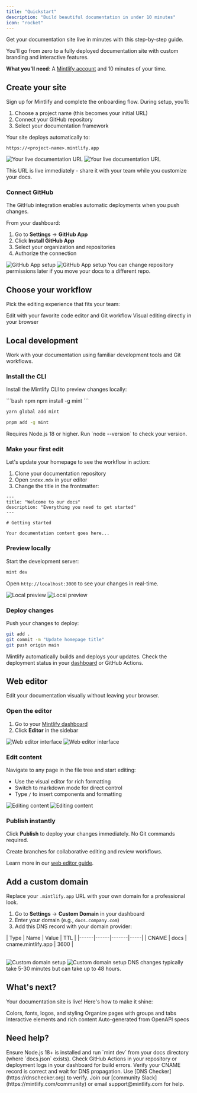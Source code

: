 ```yaml
---
title: "Quickstart"
description: "Build beautiful documentation in under 10 minutes"
icon: "rocket"
---
```


Get your documentation site live in minutes with this step-by-step guide.

You'll go from zero to a fully deployed documentation site with custom branding and interactive features.

<Info>

**What you'll need**: A [Mintlify account](https://mintlify.com/start) and 10 minutes of your time.

</Info>

## Create your site

Sign up for Mintlify and complete the onboarding flow. During setup, you'll:

1. Choose a project name (this becomes your initial URL)
2. Connect your GitHub repository
3. Select your documentation framework

Your site deploys automatically to:

```
https://<project-name>.mintlify.app
```

<Frame>
  <img src="/images/quickstart/mintlify-domain-light.png" alt="Your live documentation URL" className="block dark:hidden" />
  <img src="/images/quickstart/mintlify-domain-dark.png" alt="Your live documentation URL" className="hidden dark:block" />
</Frame>

This URL is live immediately - share it with your team while you customize your docs.

### Connect GitHub

The GitHub integration enables automatic deployments when you push changes.

From your dashboard:

1. Go to **Settings** → **GitHub App**
2. Click **Install GitHub App**
3. Select your organization and repositories
4. Authorize the connection

<Frame>
  <img src="/images/quickstart/github-app-installation-light.png" alt="GitHub App setup" className="block dark:hidden" />
  <img src="/images/quickstart/github-app-installation-dark.png" alt="GitHub App setup" className="hidden dark:block" />
</Frame>

<Tip>
  You can change repository permissions later if you move your docs to a different repo.
</Tip>

## Choose your workflow

Pick the editing experience that fits your team:

<CardGroup cols={2}>
  <Card title="Local development" icon="terminal" href="#local-development">
    Edit with your favorite code editor and Git workflow
  </Card>
  <Card title="Web editor" icon="mouse-pointer-2" href="#web-editor">
    Visual editing directly in your browser
  </Card>
</CardGroup>

## Local development

Work with your documentation using familiar development tools and Git workflows.

### Install the CLI

Install the Mintlify CLI to preview changes locally:

<CodeGroup>
  ```bash npm
  npm install -g mint
  ```

  ```bash yarn
  yarn global add mint
  ```

  ```bash pnpm
  pnpm add -g mint
  ```
</CodeGroup>

<Warning>
  Requires Node.js 18 or higher. Run `node --version` to check your version.
</Warning>

### Make your first edit

Let's update your homepage to see the workflow in action:

1. Clone your documentation repository
2. Open `index.mdx` in your editor
3. Change the title in the frontmatter:

```mdx index.mdx
---
title: "Welcome to our docs"
description: "Everything you need to get started"
---

# Getting started

Your documentation content goes here...
```

### Preview locally

Start the development server:

```bash
mint dev
```

Open `http://localhost:3000` to see your changes in real-time.

<Frame>
  <img src="/images/quickstart/mintlify-dev-light.png" alt="Local preview" className="block dark:hidden" />
  <img src="/images/quickstart/mintlify-dev-dark.png" alt="Local preview" className="hidden dark:block" />
</Frame>

### Deploy changes

Push your changes to deploy:

```bash
git add .
git commit -m "Update homepage title"
git push origin main
```

Mintlify automatically builds and deploys your updates. Check the deployment status in your [dashboard](https://dashboard.mintlify.com) or GitHub Actions.

## Web editor

Edit your documentation visually without leaving your browser.

### Open the editor

1. Go to your [Mintlify dashboard](https://dashboard.mintlify.com)
2. Click **Editor** in the sidebar

<Frame>
  <img alt="Web editor interface" src="/images/quickstart/web-editor-light.png" className="block dark:hidden" />
  <img alt="Web editor interface" src="/images/quickstart/web-editor-dark.png" className="hidden dark:block" />
</Frame>

### Edit content

Navigate to any page in the file tree and start editing:

- Use the visual editor for rich formatting
- Switch to markdown mode for direct control
- Type `/` to insert components and formatting

<Frame>
  <img alt="Editing content" src="/images/quickstart/web-editor-editing-light.png" className="block dark:hidden" />
  <img alt="Editing content" src="/images/quickstart/web-editor-editing-dark.png" className="hidden dark:block" />
</Frame>

### Publish instantly

Click **Publish** to deploy your changes immediately. No Git commands required.

<Tip>
  Create branches for collaborative editing and review workflows.
</Tip>

Learn more in our [web editor guide](/editor/getting-started).

## Add a custom domain

Replace your `.mintlify.app` URL with your own domain for a professional look.

1. Go to **Settings** → **Custom Domain** in your dashboard
2. Enter your domain (e.g., `docs.company.com`)
3. Add this DNS record with your domain provider:

<Table>
| Type | Name | Value | TTL |
|------|------|-------|-----|
| CNAME | docs | cname.mintlify.app | 3600 |
</Table>

<Frame>
  <img src="/images/quickstart/custom-domain-light.png" alt="Custom domain setup" className="block dark:hidden" />
  <img src="/images/quickstart/custom-domain-dark.png" alt="Custom domain setup" className="hidden dark:block" />
</Frame>

<Info>
  DNS changes typically take 5-30 minutes but can take up to 48 hours.
</Info>

## What's next?

Your documentation site is live! Here's how to make it shine:

<CardGroup cols={2}>
  <Card title="Customize your brand" icon="palette" href="themes">
    Colors, fonts, logos, and styling
  </Card>
  <Card title="Structure navigation" icon="sitemap" href="navigation">
    Organize pages with groups and tabs
  </Card>
  <Card title="Add components" icon="blocks" href="/components/accordions">
    Interactive elements and rich content
  </Card>
  <Card title="API documentation" icon="code" href="/api-playground/overview">
    Auto-generated from OpenAPI specs
  </Card>
</CardGroup>

## Need help?

<AccordionGroup>
  <Accordion title="CLI not working">
    Ensure Node.js 18+ is installed and run `mint dev` from your docs directory (where `docs.json` exists).
  </Accordion>
  <Accordion title="Changes not deploying">
    Check GitHub Actions in your repository or deployment logs in your dashboard for build errors.
  </Accordion>
  <Accordion title="Domain not connecting">
    Verify your CNAME record is correct and wait for DNS propagation. Use [DNS Checker](https://dnschecker.org) to verify.
  </Accordion>
  <Accordion title="Still stuck?">
    Join our [community Slack](https://mintlify.com/community) or email support@mintlify.com for help.
  </Accordion>
</AccordionGroup>
